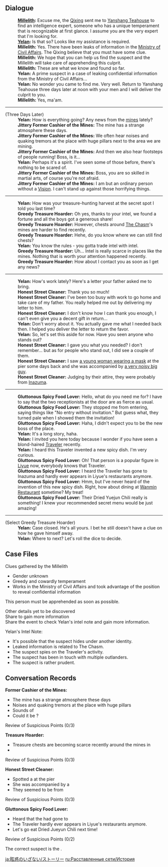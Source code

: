 {{EventTabs}}

==Dialogue==
{{Dialogue start}}
:'''[[Millelith]]:''' Excuse me, the [[Qixing]] sent me to [[Yanshang Teahouse]] to find an intelligence expert, someone who has a unique temperament that is recognizable at first glance. I assume you are the very expert that I'm looking for.
:'''[[Yelan]]:''' Is that so? Looks like my assistance is required.
:'''Millelith:''' Yes. There have been leaks of information in the [[Ministry of Civil Affairs]]. The Qixing believe that you must have some clue.
:'''Millelith:''' We hope that you can help us find the suspect and the Millelith will take care of apprehending this culprit.
:'''Millelith:''' These are what we know and found so far.
:'''Yelan:''' A prime suspect in a case of leaking confidential information from the Ministry of Civil Affairs...
:'''Yelan:''' No wonder you came to find me. Very well. Return to Yanshang Teahouse three days later at noon with your men and I will deliver the culprit to you.
:'''Millelith:''' Yes, ma'am.
----
;(Three Days Later)
:'''Yelan:''' How is everything going? Any news from the [[The Chasm/Underground Mines|mines]] lately?
:'''Jittery Former Cashier of the Mines:''' The mine has a strange atmosphere these days.
:'''Jittery Former Cashier of the Mines:''' We often hear noises and quaking tremors at the place with huge pillars next to the area we are mining.
:'''Jittery Former Cashier of the Mines:''' And then we also hear footsteps of people running! Boss, is it...
:'''Yelan:''' Perhaps it's a spirit. I've seen some of those before, there's nothing to be scared of.
:'''Jittery Former Cashier of the Mines:''' Boss, you are so skilled in martial arts, of course you're not afraid.
:'''Jittery Former Cashier of the Mines:''' I am but an ordinary person without a [[Vision]]. I can't stand up against those horrifying things.
----
:'''Yelan:''' How was your treasure-hunting harvest at the secret spot I told you last time?
:'''Greedy Treasure Hoarder:''' Oh yes, thanks to your intel, we found a fortune and all the boys got a generous share!
:'''Greedy Treasure Hoarder:''' However, chests around [[The Chasm]]'s mines are harder to find recently.
:'''Greedy Treasure Hoarder:''' Hehe, do you know where we can still find chests?
:'''Yelan:''' You know the rules - you gotta trade intel with intel.
:'''Greedy Treasure Hoarder:''' Uh... Intel is really scarce in places like the mines. Nothing that is worth your attention happened recently.
:'''Greedy Treasure Hoarder:''' How about I contact you as soon as I get any news?
----
:'''Yelan:''' How's work lately? Here's a letter your father asked me to bring.
:'''Honest Street Cleaner:''' Thank you so much!
:'''Honest Street Cleaner:''' I've been too busy with work to go home and take care of my father. You really helped me out by delivering my letter to him.
:'''Honest Street Cleaner:''' I don't know how I can thank you enough, I can't even give you a decent gift in return...
:'''Yelan:''' Don't worry about it. You actually gave me what I needed back then. I helped you deliver the letter to return the favor.
:'''Yelan:''' So, let's set this aside for now. Have you seen anyone who stands out?
:'''Honest Street Cleaner:''' I gave you what you needed? I don't remember… but as for people who stand out, I did see a couple of them.
:'''Honest Street Cleaner:''' I saw [[Kuki Shinobu|a young woman wearing a mask]] at the pier some days back and she was accompanied by [[Arataki Itto|a very noisy big guy]].
:'''Honest Street Cleaner:''' Judging by their attire, they were probably from [[Inazuma]].
----
:'''Gluttonous Spicy Food Lover:''' Hello, what do you need me for? I have to say that the two receptionists at the door are as fierce as usual.
:'''Gluttonous Spicy Food Lover:''' They stopped me from entering, saying things like "No entry without invitation." But guess what, they turned pale when I showed them the invitation!
:'''Gluttonous Spicy Food Lover:''' Haha, I didn't expect you to be the new boss of the place.
:'''Yelan:''' It's a long story, haha.
:'''Yelan:''' I invited you here today because I wonder if you have seen a blond-haired [[Traveler]] recently.
:'''Yelan:''' I heard this Traveler invented a new spicy dish. I'm very curious.
:'''Gluttonous Spicy Food Lover:''' Oh! That person is a popular figure in [[Liyue]] now, everybody knows that Traveler.
:'''Gluttonous Spicy Food Lover:''' I heard the Traveler has gone to Inazuma and hardly ever appears in Liyue's restaurants anymore.
:'''Gluttonous Spicy Food Lover:''' Hmm, but I've never heard of the invention of this new spicy dish. Right, how about dining at [[Wanmin Restaurant]] sometime? My treat!
:'''Gluttonous Spicy Food Lover:''' Their Dried Yuejun Chili really is something! I knew your recommended secret menu would be just amazing!
----
;(Select Greedy Treasure Hoarder)
:'''Yelan:''' Case closed. He's all yours. I bet he still doesn't have a clue on how he gave himself away.
:'''Yelan:''' Where to next? Let's roll the dice to decide.
{{Dialogue end}}

==Case Files==
;Clues gathered by the Millelith
* Gender unknown
* Greedy and cowardly temperament
* Works in the Ministry of Civil Affairs and took advantage of the position to reveal confidential information
This person must be apprehended as soon as possible.

Other details yet to be discovered<br />Share to gain more information<br />Share the event to check Yelan's intel note and gain more information.

;Yelan's Intel Note:
* It's possible that the suspect hides under another identity.
* Leaked information is related to The Chasm.
* The suspect spies on the Traveler's activity.
* The suspect has been in touch with multiple outlanders.
* The suspect is rather prudent.

==Conversation Records==
{{Dialogue start}}
'''{{color|help|Jittery}} Former Cashier of the Mines:'''
* The mine has a strange atmosphere these days
* Noises and quaking tremors at the place with huge pillars
* Sounds of {{color|help|people running}}
* Could it be {{color|help|spirits}}?
;Review of Suspicious Points (0/3)

'''{{color|help|Greedy}} Treasure Hoarder:'''
* Treasure chests are becoming scarce recently around the mines in {{color|help|The Chasm}}
* {{color|help|Nothing special happened in the mines recently}}
;Review of Suspicious Points (0/3)

'''Honest Street Cleaner:'''
* Spotted a {{color|help|young woman wearing a mask}} at the pier
* She was accompanied by a {{color|help|very noisy big guy}}
* They seemed to be from {{color|help|Inazuma}}
;Review of Suspicious Points (0/3)

'''Gluttonous Spicy Food Lover:'''
* Heard that the {{color|help|Traveler}} had gone to {{color|help|Inazuma}}
* The Traveler hardly ever appears in Liyue's restaurants anymore.
* Let's go eat Dried Jueyun Chili next time!
;Review of Suspicious Points (0/2)
{{Dialogue end}}

The correct suspect is the {{Color|buzzword|Greedy Treasure Hoarder}}.

[[ja:眩惑のいざない/ストーリー]]
[[ru:Расставленные сети/История]]